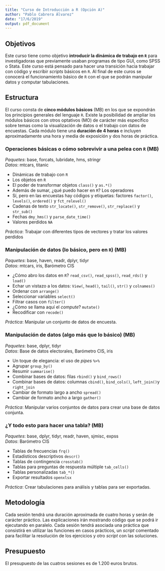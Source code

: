 ```yaml
---
title: "Curso de Introducción a R (Opción A)"
author: "Pablo Cabrera Álvarez"
date: "17/6/2019"
output: pdf_document
---
```


## Objetivos

Este curso tiene como objetivo **introducir la dinámica de trabajo en `R`** para investigadoras que previamente usaban programas de tipo GUI, como SPSS o Stata. Este curso está pensado para hacer una transición hacia trabajar con código y escribir *scripts* básicos en `R`. Al final de este curos se conocerá el funcionamiento básico de `R` con el que se podrán manipular datos y computar tabulaciones.

## Estructura

El curso consta de **cinco módulos básicos** (MB) en los que se expondrán los principios generales del lenguaje `R`. Existe la posibilidad de ampliar los módulos básicos con otros optativos (MO) de carácter más específico sobre temas como la visualización de datos o el trabajo con datos de encuestas. Cada módulo tiene una **duración de 4 horas** e incluyen aproximadamente una hora y media de exposición y dos horas de práctica.

### Operaciones básicas o cómo sobrevivir a una pelea con `R` (MB)    
*Paquetes*: base, forcats, lubridate, hms, stringr      
*Datos*: mtcars, titanic

- Dinámicas de trabajo con `R`
- Los objetos en `R`
- El poder de transformar objetos `class()` y `as.*()` 
- Además de sumar, ¿qué puedo hacer en `R`? Los operadores 
- Sí, pero en las encuestas hay códigos y etiquetas: factores `factor()`, `levels()`, `ordered()` y `fct_relevel()` 
- Cadenas de texto `str_locate()`, `str_remove()`, `str_replace()` y `str_sub()`
- Fechas `dmy_hms()` y `parse_date_time()` 
- Valores perdidos `NA`

*Práctica*: Trabajar con diferentes tipos de vectores y tratar los valores perdidos

### Manipulación de datos (lo básico, pero en `R`) (MB) 
*Paquetes*: base, haven, readr, dplyr, tidyr     
*Datos*: mtcars, iris, Barómetro CIS

- ¿Cómo abro los datos en `R`? `read_csv()`, `read_spss()`, `read_rds()` y `load()`
- Echar un vistazo a los datos: `View(`, `head()`, `tail()`, `str()` y `colnames()`
- Ordenar con `arrange()`
- Seleccionar variables `select()`
- Filtrar casos con `filter()`
- ¿Cómo se llama aquí el *compute*? `mutate()`
- Recodificar con `recode()`

*Práctica*: Manipular un conjunto de datos de encuesta.

### Manipulación de datos (algo más que lo básico) (MB)
*Paquetes*: base, dplyr, tidyr        
*Datos*: Base de datos electorales, Barómetro CIS, iris

- Un toque de elegancia: el uso de *pipes* `%>%`
- Agrupar `group_by()`
- Resumir `summarise()`
- Combinar bases de datos: filas `rbind()` y `bind_rows()`
- Combinar bases de datos: columnas `cbind()`, `bind_cols()`, `left_join()`y `right_join`
- Cambiar de formato largo a ancho `spread()`
- Cambiar de formato ancho a largo `gather()`

*Práctica*: Manipular varios conjuntos de datos para crear una base de datos conjunta.

### ¿Y todo esto para hacer una tabla? (MB)
*Paquetes*: base, dplyr, tidyr, readr, haven, sjmisc, expss       
*Datos*: Barómetro CIS

- Tablas de frecuencias `frq()`
- Estadísticos descriptivos `descr()`
- Tablas de contingencia `crosstab()`
- Tablas para preguntas de respuesta múltiple `tab_cells()`
- Tablas personalizadas `tab_*()`
- Exportar resultados `openxlsx`

*Práctica*: Crear tabulaciones para análisis y tablas para ser exportadas.

## Metodología

Cada sesión tendrá una duración aproximada de cuatro horas y serán de carácter práctico. Las explicaciones irán mostrando código que se podrá ir ejecutando en paralelo. Cada sesión tendrá asociada una práctica que consistirá en utilizar las funciones en casos prácticos, un *script* comentado para facilitar la resolución de los ejercicios y otro *script* con las soluciones.

## Presupuesto

El presupuesto de las cuatros sesiones es de 1.200 euros brutos.
